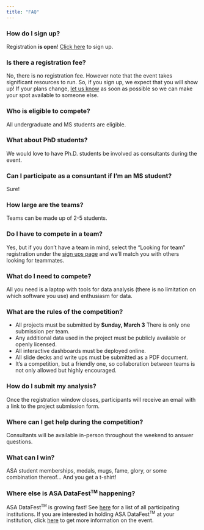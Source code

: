 ```yaml
---
title: "FAQ"
---
```


### How do I sign up?


Registration **is open**! [Click here](/signup.html) to sign up.

 

### Is there a registration fee?

No, there is no registration fee. However note that the event takes significant resources to run. So, if you sign up, we expect that you will show up! If your plans change, [let us know](mailto:aaf29@duke.edu) as soon as possible so we can make your spot available to someone else.

 

### Who is eligible to compete?

All undergraduate and MS students are eligible. 

 

### What about PhD students?

We would love to have Ph.D. students be involved as consultants during the event.

 

### Can I participate as a consuntant if I'm an MS student?

Sure!

 

### How large are the teams?

Teams can be made up of 2-5 students. 

 

### Do I have to compete in a team?


Yes, but if you don't have a team in mind, select the "Looking for team" registration under the [sign ups page](/signups.html) and we'll match you with others looking for teammates.


### What do I need to compete?

All you need is a laptop with tools for data analysis (there is no limitation on which software you use) and enthusiasm for data.

 

### What are the rules of the competition?

- All projects must be submitted by **Sunday, March 3** There is only one submission per team.
- Any additional data used in the project must be publicly available or openly licensed.
- All interactive dashboards must be deployed online.
- All slide decks and write ups must be submitted as a PDF document.
- It's a competition, but a friendly one, so collaboration between teams is not only allowed but highly encouraged.

 

### How do I submit my analysis?

Once the registration window closes, participants will receive an email with a link to the project submission form.

 

### Where can I get help during the competition?

Consultants will be available in-person throughout the weekend to answer questions. 

 

### What can I win?

ASA student memberships, medals, mugs, fame, glory, or some combination thereof... And you get a t-shirt!


### Where else is ASA DataFest<sup><small>TM</small></sup> happening?

ASA DataFest<sup><small>TM</small></sup> is growing fast! See [here](https://ww2.amstat.org/education/datafest/participants.cfm) for a list of all participating institutions. If you are interested in holding ASA DataFest<sup><small>TM</small></sup> at your institution, click [here](https://ww2.amstat.org/education/datafest/hosting.cfm) to get more information on the event.